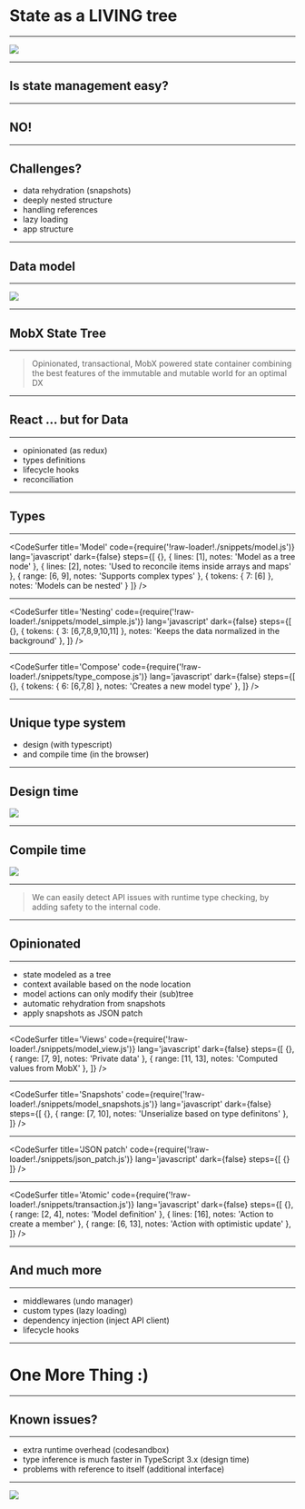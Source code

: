 
# State as a LIVING tree

---

<div style={{ marginTop: '40px' }}>
    <img src='./images/logo.png' />
</div>

---

## Is state management easy?

---

## NO!

---

## Challenges?

- data rehydration (snapshots)
- deeply nested structure
- handling references
- lazy loading
- app structure

---

## Data model

---

<div style={{ marginTop: '40px' }}>
    <img src='./images/tree.png' />
</div>

---

## MobX State Tree

---

> Opinionated, transactional, MobX powered state container combining the best features
> of the immutable and mutable world for an optimal DX

---

## React ... but for Data

---

- opinionated (as redux)
- types definitions
- lifecycle hooks
- reconciliation

---

## Types

---

<CodeSurfer
  title='Model'
  code={require('!raw-loader!./snippets/model.js')}
  lang='javascript'
  dark={false}
  steps={[
    {},
    { lines: [1], notes: 'Model as a tree node' },
    { lines: [2], notes: 'Used to reconcile items inside arrays and maps' },
    { range: [6, 9], notes: 'Supports complex types' },
    { tokens: { 7: [6] }, notes: 'Models can be nested' }
  ]}
/>

---

<CodeSurfer
  title='Nesting'
  code={require('!raw-loader!./snippets/model_simple.js')}
  lang='javascript'
  dark={false}
  steps={[
    {},
    { tokens: { 3: [6,7,8,9,10,11] }, notes: 'Keeps the data normalized in the background' },
  ]}
/>

---

<CodeSurfer
  title='Compose'
  code={require('!raw-loader!./snippets/type_compose.js')}
  lang='javascript'
  dark={false}
  steps={[
    {},
    { tokens: { 6: [6,7,8] }, notes: 'Creates a new model type' },
  ]}
/>

---

## Unique type system

- design (with typescript)
- and compile time (in the browser)

---

## Design time

<div style={{ marginTop: '40px' }}>
    <img src='./images/types_design.png' />
</div>


---

## Compile time

<div style={{ marginTop: '40px' }}>
    <img src='./images/types_compile.png' />
</div>

---

> We can easily detect API issues with runtime type checking,
> by adding safety to the internal code.

---

## Opinionated

---

- state modeled as a tree
- context available based on the node location
- model actions can only modify their (sub)tree
- automatic rehydration from snapshots
- apply snapshots as JSON patch

---

<CodeSurfer
  title='Views'
  code={require('!raw-loader!./snippets/model_view.js')}
  lang='javascript'
  dark={false}
  steps={[
    {},
    { range: [7, 9], notes: 'Private data' },
    { range: [11, 13], notes: 'Computed values from MobX' },
  ]}
/>

---

<CodeSurfer
  title='Snapshots'
  code={require('!raw-loader!./snippets/model_snapshots.js')}
  lang='javascript'
  dark={false}
  steps={[
    {},
    { range: [7, 10], notes: 'Unserialize based on type definitons' },
  ]}
/>

---

<CodeSurfer
  title='JSON patch'
  code={require('!raw-loader!./snippets/json_patch.js')}
  lang='javascript'
  dark={false}
  steps={[
    {}
  ]}
/>

---

<CodeSurfer
  title='Atomic'
  code={require('!raw-loader!./snippets/transaction.js')}
  lang='javascript'
  dark={false}
  steps={[
    {},
    { range: [2, 4], notes: 'Model definition' },
    { lines: [16], notes: 'Action to create a member' },
    { range: [6, 13], notes: 'Action with optimistic update' },
  ]}
/>

---

## And much more

---

- middlewares (undo manager)
- custom types (lazy loading)
- dependency injection (inject API client)
- lifecycle hooks

---

# One More Thing :)

---

## Known issues?

---

- extra runtime overhead (codesandbox)
- type inference is much faster in TypeScript 3.x (design time)
- problems with reference to itself (additional interface)

---

<div style={{
    marginTop: '40px',
    border: '2px solid grey',
    paddingLeft: '100px',
    paddingBottom: '20px',
    background: 'black'
}}>
    <img src='./images/install.png' />
</div>